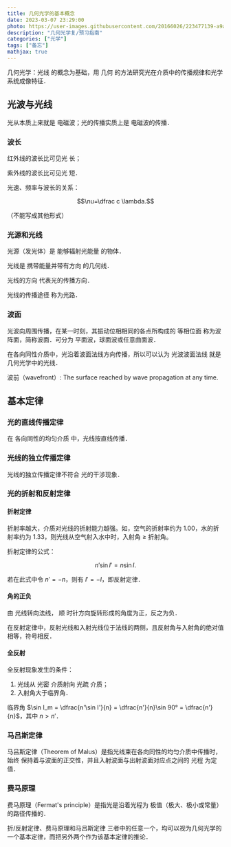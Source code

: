 ---
title: 几何光学的基本概念
date: 2023-03-07 23:29:00
photo: https://user-images.githubusercontent.com/20166026/223477139-a9a5112a-33f0-448b-89bb-0c13d1f0721d.jpg
description: "几何光学复/预习指南"
categories: ["光学"]
tags: ["备忘"]
mathjax: true
---


几何光学：<C client:load>光线</C> 的概念为基础，用 <C client:load>几何</C> 的方法研究光在介质中的传播规律和光学系统成像特征．

## 光波与光线

光从本质上来就是 <C client:load>电磁波</C>；光的传播实质上是 <C client:load>电磁波的传播</C>．

### 波长

红外线的波长比可见光 <C client:load>长</C>；

紫外线的波长比可见光 <C client:load>短</C>．

光速、频率与波长的关系：

$$\nu=\dfrac c \lambda.$$

（不能写成其他形式）

### 光源和光线

光源（发光体）是 <C client:load>能够辐射光能量</C> 的物体．

光线是 <C client:load>携带能量并带有方向</C> 的几何线．

<C client:load>光线的方向</C> 代表光的传播方向．

<C client:load>光线的传播途径</C> 称为光路．

### 波面

光波向周围传播，在某一时刻，其振动位相相同的各点所构成的 <C client:load>等相位面</C> 称为波阵面，简称波面．可分为 <C client:load>平面波，球面波或任意曲面波</C>．

在各向同性介质中，光沿着波面法线方向传播，所以可以认为 <C client:load>光波波面法线</C> 就是几何光学中的光线．

波前（wavefront）: The surface reached by wave propagation at any time.

## 基本定律

### 光的直线传播定律

在 <C client:load>各向同性的均匀介质</C> 中，光线按直线传播．

### 光线的独立传播定律

光线的独立传播定律不符合 <C client:load>光的干涉现象</C>．

### 光的折射和反射定律

#### 折射定律

折射率越大，介质对光线的折射能力越强。如，空气的折射率约为 $1.00$，水的折射率约为 $1.33$，则光线从空气射入水中时，入射角 $\geq$ 折射角。

折射定律的公式：

$$n'\sin I'=n\sin I.$$

若在此式中令 $n'=-n$，则有 $I'=-I$，即反射定律．

#### 角的正负

由 <C client:load>光线转向法线</C>， <C client:load>顺</C> 时针方向旋转形成的角度为正，反之为负．

在反射定律中，反射光线和入射光线位于法线的两侧，且反射角与入射角的绝对值相等，符号相反．

#### 全反射

全反射现象发生的条件：

1. 光线从 <C client:load>光密</C> 介质射向 <C client:load>光疏</C> 介质；
2. 入射角大于临界角．

临界角 $\sin I_m = \dfrac&lcub;n'\sin I'}&lcub;n} = \dfrac&lcub;n'}&lcub;n}\sin 90° = \dfrac&lcub;n'}&lcub;n}$，其中 $n \gt n'$．

### 马吕斯定律

马吕斯定律（Theorem of Malus）是指光线束在各向同性的均匀介质中传播时，始终 <C client:load>保持着与波面的正交性</C>，并且入射波面与出射波面对应点之间的 <C client:load>光程</C> 为定值．

### 费马原理

费马原理（Fermat's principle）是指光是沿着光程为 <C client:load>极值（极大、极小或常量）</C> 的路径传播的．

<C client:load>折/反射定律、费马原理和马吕斯定律</C> 三者中的任意一个，均可以视为几何光学的一个基本定律，而把另外两个作为该基本定律的推论．
